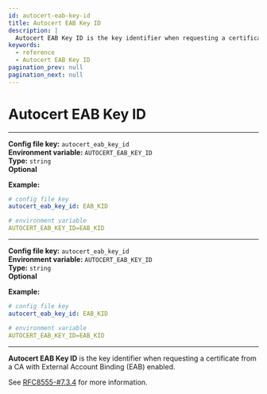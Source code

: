 ```yaml
---
id: autocert-eab-key-id
title: Autocert EAB Key ID
description: |
  Autocert EAB Key ID is the key identifier when requesting a certificate from a CA with External Account Binding enabled.
keywords:
  - reference
  - Autocert EAB Key ID
pagination_prev: null
pagination_next: null
---
```



# Autocert EAB Key ID

<Tabs>
<TabItem value="Core" label="Core">

---

**Config file key:** `autocert_eab_key_id` <br/>
**Environment variable:** `AUTOCERT_EAB_KEY_ID` <br/>
**Type:** `string` <br/>
**Optional** <br/>

**Example:**
```yaml
# config file key
autocert_eab_key_id: EAB_KID

# environment variable
AUTOCERT_EAB_KEY_ID=EAB_KID
```

</TabItem>
<TabItem value="Enterprise" label="Enterprise">

---

**Config file key:** `autocert_eab_key_id` <br/>
**Environment variable:** `AUTOCERT_EAB_KEY_ID` <br/>
**Type:** `string` <br/>
**Optional** <br/>

**Example:**
```yaml
# config file key
autocert_eab_key_id: EAB_KID

# environment variable
AUTOCERT_EAB_KEY_ID=EAB_KID
```

</TabItem>
</Tabs>

---

**Autocert EAB Key ID** is the key identifier when requesting a certificate from a CA with External Account Binding (EAB) enabled.

See [RFC8555-#7.3.4](https://datatracker.ietf.org/doc/html/rfc8555#section-7.3.4) for more information.
